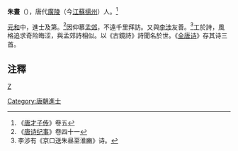 '''朱晝'''（{{bd|?||?|}}），唐代[[廣陵|廣陵]]（今[[江蘇|江蘇]][[揚州|揚州]]）人。<ref>《[[唐才子传|唐才子传]]》卷五</ref>

[[元和_(唐朝)|元和]]中，進士及第。<ref>《[[唐诗纪事|唐诗纪事]]》卷四十一</ref>因仰慕[[孟郊|孟郊]]，不遠千里拜訪。又與[[李涉|李涉]]友善。<ref>李涉有《京口送朱昼至淮豳》诗。</ref>工於詩，風格追求奇险晦涩，與孟郊詩相似。以《古鏡詩》詩聞名於世。《[[全唐诗|全唐诗]]》存其诗三首。

==注釋==
{{reflist}}

{{中国人物小作品}}
[[category:唐朝詩人|Z]]
[[Category:唐朝進士|Category:唐朝進士]]
